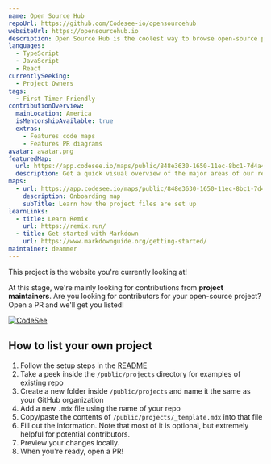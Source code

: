 ```yaml
---
name: Open Source Hub
repoUrl: https://github.com/Codesee-io/opensourcehub
websiteUrl: https://opensourcehub.io
description: Open Source Hub is the coolest way to browse open-source projects looking for contributors.
languages:
  - TypeScript
  - JavaScript
  - React
currentlySeeking:
  - Project Owners
tags:
  - First Timer Friendly
contributionOverview:
  mainLocation: America
  isMentorshipAvailable: true
  extras:
    - Features code maps
    - Features PR diagrams
avatar: avatar.png
featuredMap:
  url: https://app.codesee.io/maps/public/848e3630-1650-11ec-8bc1-7d4a4822cc27
  description: Get a quick visual overview of the major areas of our repo!
maps:
  - url: https://app.codesee.io/maps/public/848e3630-1650-11ec-8bc1-7d4a4822cc27
    description: Onboarding map
    subTitle: Learn how the project files are set up
learnLinks:
  - title: Learn Remix
    url: https://remix.run/
  - title: Get started with Markdown
    url: https://www.markdownguide.org/getting-started/
maintainer: deammer
---
```


<Overview>

This project is the website you're currently looking at!

</Overview>

<Contributing>

At this stage, we're mainly looking for contributions from **project maintainers**. Are you looking for contributors for your open-source project? Open a PR and we'll get you listed!

[![CodeSee](https://codesee-docs.s3.amazonaws.com/badge.svg)](https://app.codesee.io/maps/public/848e3630-1650-11ec-8bc1-7d4a4822cc27)

## How to list your own project

1. Follow the setup steps in the [README](https://github.com/Codesee-io/opensourcehub#readme)
1. Take a peek inside the `/public/projects` directory for examples of existing repo
1. Create a new folder inside `/public/projects` and name it the same as your GitHub organization
1. Add a new `.mdx` file using the name of your repo
1. Copy/paste the contents of `/public/projects/_template.mdx` into that file
1. Fill out the information. Note that most of it is optional, but extremely helpful for potential contributors.
1. Preview your changes locally.
1. When you're ready, open a PR!

</Contributing>
